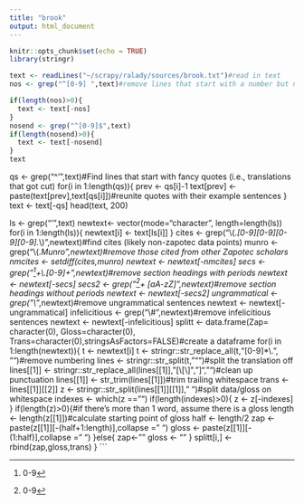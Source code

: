 ```yaml
---
title: "brook"
output: html_document
---
```


```r
knitr::opts_chunk$set(echo = TRUE)
library(stringr)
```

```r
text <- readLines("~/scrapy/ralady/sources/brook.txt")#read in text
nos <- grep("^[0-9] ",text)#remove lines that start with a number but no period

if(length(nos)>0){
  text <- text[-nos]
}
nosend <- grep("^[0-9]$",text)
if(length(nosend)>0){
  text <- text[-nosend]
}
text
```

qs <- grep("^'",text)#Find lines that start with fancy quotes (i.e., translations that got cut)
for(i in 1:length(qs)){
  prev <- qs[i]-1
  text[prev] <- paste(text[prev],text[qs[i]])#reunite quotes with their example sentences
}
text <- text[-qs]
head(text, 200)

ls <- grep("'",text)
newtext<- vector(mode="character", length=length(ls))
for(i in 1:length(ls)){
  newtext[i] <- text[ls[i]]
}
cites <- grep("\\(.*[0-9][0-9][0-9][0-9].*\\)",newtext)#find cites (likely non-zapotec data points)
munro <- grep("\\(.*Munro",newtext)#remove those cited from other Zapotec scholars
nmcites <- setdiff(cites,munro)
newtext <- newtext[-nmcites]
secs <- grep("^[0-9]+\\.[0-9]+",newtext)#remove section headings with periods
newtext <- newtext[-secs]
secs2 <- grep("^[0-9]+ [aA-zZ]",newtext)#remove section headings without periods
newtext <- newtext[-secs2]
ungrammatical <- grep("\\*",newtext)#remove ungrammatical sentences
newtext <- newtext[-ungrammatical]
infelicitious <- grep("\\#",newtext)#remove infelicitious sentences
newtext <- newtext[-infelicitious]
splitt <- data.frame(Zap= character(0), Gloss=character(0), Trans=character(0),stringsAsFactors=FALSE)#create a dataframe
for(i in 1:length(newtext)){
  t <- newtext[i]
  t <- stringr::str_replace_all(t,"[0-9]*\\.", "")#remove numbering
  lines <- stringr::str_split(t, "“")#split the translation off
  lines[[1]] <-  stringr::str_replace_all(lines[[1]],"[\\[\\]\n\",”]","")#clean up punctuation
  lines[[1]] <- str_trim(lines[[1]])#trim trailing whitespace
  trans <- lines[[1]][[2]]
  z <- stringr::str_split(lines[[1]][[1]]," ")#split data/gloss on whitespace
  indexes <- which(z == "")
  if(length(indexes)>0){
    z <- z[-indexes]
  }
  if(length(z)>0){#if there's more than 1 word, assume there is a gloss
    length <- length(z[[1]])#calculate starting point of gloss
    half <- length/2
    zap <- paste(z[[1]][-(half+1:length)],collapse = " ")
    gloss <- paste(z[[1]][-(1:half)],collapse = " ")
  }else{
    zap<- ""
    gloss <- ""
  }
  splitt[i,] <- rbind(zap,gloss,trans)
}
```